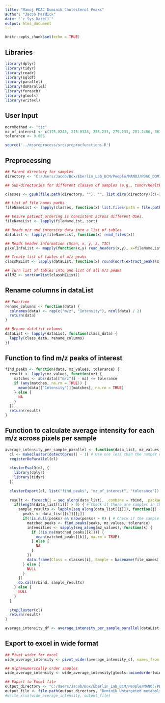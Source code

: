 ```yaml
---
title: "Manoj PDAC Dominik Cholesterol Peaks"
author: "Jacob Mardick"
date: "`r Sys.Date()`"
output: html_document
---
```


```r
knitr::opts_chunk$set(echo = TRUE)
```

## Libraries

``` r
library(dplyr)
library(tidyr)
library(readr)
library(sqldf)
library(parallel)
library(doParallel)
library(foreach)
library(gtools)
library(writexl)
```

## User Input

``` r
normMethod <- "tic"
mz_of_interest <- c(175.0248, 215.0328, 255.233, 279.233, 281.2486, 303.233, 514.2844, 736.6461, 744.5549, 747.5182, 788.5447, 794.5472, 817.5025, 819.5182, 841.5025, 865.5025, 885.5499)
tolerance <- 0.005

source('../mspreprocess/src/preprocfunctions.R')
```

## Preprocessing

``` r
## Parent directory for samples
directory <- "C:/Users/Jacob/Box/Eberlin_Lab_BCM/People/MANOJ/PDAC_DOMINIK/Ready for R/Samples"

## Sub-directories for different classes of samples (e.g., tumor/healthy, resistant/sensitive)3

classes <- gsub(file.path(directory, ""), "", list.dirs(directory)[c(-1)], fixed=TRUE)

## List of file names paths
fileNameList <- lapply(classes, function(x) list.files(path = file.path(directory,x), pattern = "*.csv", full.names = TRUE))

## Ensure patient ordering is consistent across different OSes.
fileNameList <- lapply(fileNameList, sort)

## Reads m/z and intensity data into a list of tables
dataList <- lapply(fileNameList, function(x) read_files(x))

## Reads header information (Scan, x, y, z, TIC)
pixelInfoList <- mapply(function(x,y) read_headers(x,y), x=fileNameList, y=classes, SIMPLIFY = FALSE)

## Create list of tables of m/z peaks
classMZList <- lapply(dataList, function(x) round(sort(extract_peaks(x)), 3))

## Turn list of tables into one list of all m/z peaks
allMZ <- sort(unlist(classMZList))
```

## Rename columns in dataList

``` r
## Function
rename_columns <- function(data) {
  colnames(data) <- rep(c("m/z", "Intensity"), ncol(data) / 2)
  return(data)
}

## Rename dataList columns
dataList <- lapply(dataList, function(class_data) {
  lapply(class_data, rename_columns)
})
```

## Function to find m/z peaks of interest

``` r
find_peaks <- function(data, mz_values, tolerance) {
  result <- lapply(mz_values, function(mz) {
    matches <- abs(data[["m/z"]] - mz) <= tolerance
    if (any(matches, na.rm = TRUE)) {
      mean(data[["Intensity"]][matches], na.rm = TRUE)
    } else {
      NA
    }
  })
  return(result)
}
```

## Function to calculate average intensity for each m/z across pixels per sample

``` r
average_intensity_per_sample_parallel <- function(data_list, mz_values, tolerance, classes, file_names) {
  cl <- makeCluster(detectCores() - 1) # Use one less than the number of available cores
  registerDoParallel(cl)
  
  clusterEvalQ(cl, {
    library(dplyr)
    library(tidyr)
  })
  
  clusterExport(cl, list("find_peaks", "mz_of_interest", "tolerance"))
  
  result <- foreach(i = seq_along(data_list), .combine = rbind, .packages = c('dplyr', 'tidyr')) %dopar% {
    if(length(data_list[[i]]) > 0) { # Check if there are samples in the class
      sample_results <- lapply(seq_along(data_list[[i]]), function(j) {
        peaks <- data_list[[i]][[j]]
        if(!is.null(peaks) && nrow(peaks) > 0) { # Check if the sample dataframe is not empty
          matched_peaks <- find_peaks(peaks, mz_values, tolerance)
          intensities <- sapply(seq_along(mz_values), function(k) {
            if (!is.na(matched_peaks[[k]])) {
              mean(matched_peaks[[k]], na.rm = TRUE)
            } else {
              NA
            }
          })
          data.frame(Class = classes[i], Sample = basename(file_names[[i]][j]), mz_value = mz_values, Average_Intensity = intensities)
        } else {
          NULL
        }
      })
      do.call(rbind, sample_results)
    } else {
      NULL
    }
  }
  
  stopCluster(cl)
  return(result)
}

average_intensity_df <- average_intensity_per_sample_parallel(dataList, mz_of_interest, tolerance, classes, fileNameList)
```

## Export to excel in wide format

``` r
## Pivot wider for excel
wide_average_intensity <- pivot_wider(average_intensity_df, names_from = mz_value, values_from = Average_Intensity)

## Alphanumerically order samples
wide_average_intensity <- wide_average_intensity[gtools::mixedorder(wide_average_intensity$Sample), ]

## Export to Excel file
output_directory <- "C:/Users/Jacob/Box/Eberlin_Lab_BCM/People/MANOJ/PDAC_DOMINIK/Ready for R"
output_file <- file.path(output_directory, "Dominik Untargeted metabolites.xlsx")
#write_xlsx(wide_average_intensity, output_file)
```







